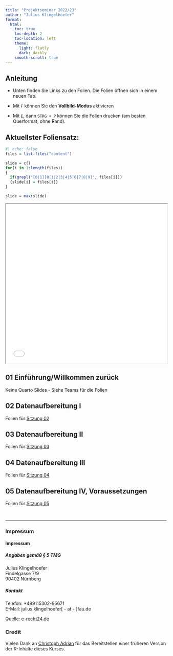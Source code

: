 ```yaml
---
title: "Projektseminar 2022/23"
author: "Julius Klingelhoefer"
format: 
  html:
    toc: true
    toc-depth: 2
    toc-location: left
    theme: 
      light: flatly
      dark: darkly
    smooth-scroll: true
---
```


## Anleitung

-   Unten finden Sie Links zu den Folien. Die Folien öffnen sich in einem neuen Tab.

-   Mit `F` können Sie den **Vollbild-Modus** aktivieren

-   Mit `E`, dann `STRG + P` können Sie die Folien drucken (am besten Querformat, ohne Rand).

## Aktuellster Foliensatz:

```r
#| echo: false
files = list.files("content")

slide = c()
for(i in 1:length(files))
{
  if(grepl("[0|1][0|1|2|3|4|5|6|7|8|9]", files[i]))
  {slide[i] = files[i]}
}

slide = max(slide)
```

<iframe style="width:100%; min-height:500px" src="`r paste0('/content/', slide, '/index.html')`">

</iframe>

## 01 Einführung/Willkommen zurück

Keine Quarto Slides - Siehe Teams für die Folien

## 02 Datenaufbereitung I

Folien für [Sitzung 02](content/02/index.html){target="_blank"}

## 03 Datenaufbereitung II

Folien für [Sitzung 03](content/03/index.html){target="_blank"}

## 04 Datenaufbereitung III

Folien für [Sitzung 04](content/04/index.html){target="_blank"}

## 05 Datenaufbereitung IV, Voraussetzungen

Folien für [Sitzung 05](content/05/index.html){target="_blank"}

<br>

<hr/>

### Impressum

::: {.callout-note collapse="true"}
#### Impressum

##### Angaben gemäß § 5 TMG

<p>Julius Klingelhoefer<br /> Findelgasse 7/9<br /> 90402 Nürnberg</p>

##### Kontakt

<p>Telefon: +499115302-95671<br /> E-Mail: julius.klingelhoefer\[ - at - \]fau.de</p>

<p>Quelle: <a href="https://www.e-recht24.de">e-recht24.de</a></p>
:::

### Credit

Vielen Dank an [Christoph Adrian](https://github.com/chrdrn/) für das Bereitstellen einer früheren Version der R-Inhalte dieses Kurses.
